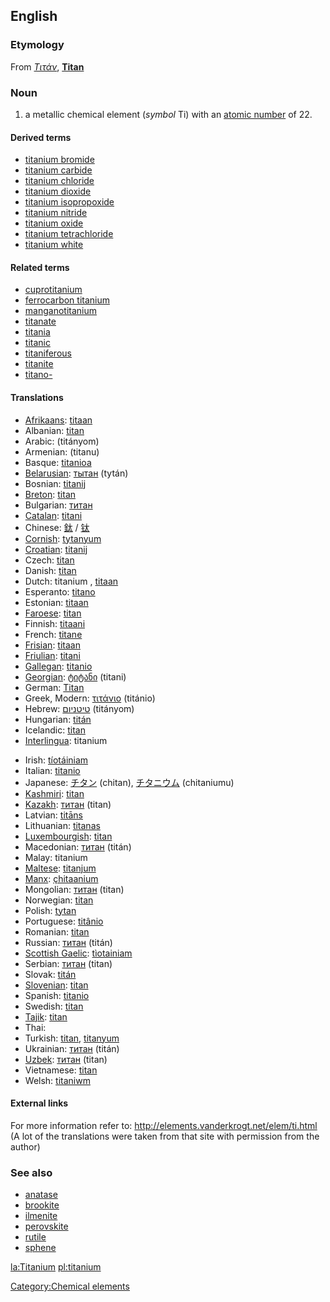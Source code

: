 ==English==
{{elements|Ti|scandium|Sc|vanadium|V}}
===Etymology===
From {{Gr.}} ''[[Τιτάν]]'', '''[[Titan]]'''

===Noun===
{{en-noun-unc}}
{{wikipedia}}

# a metallic chemical element (''symbol'' Ti) with an [[atomic number]] of 22.

====Derived terms====
*[[titanium bromide]]
*[[titanium carbide]]
*[[titanium chloride]]
*[[titanium dioxide]]
*[[titanium isopropoxide]]
*[[titanium nitride]]
*[[titanium oxide]]
*[[titanium tetrachloride]]
*[[titanium white]]

====Related terms====
*[[cuprotitanium]]
*[[ferrocarbon titanium]]
*[[manganotitanium]]
*[[titanate]]
*[[titania]]<!--sic-->
*[[titanic]]<!--sic-->
*[[titaniferous]]
*[[titanite]]
*[[titano-]]

==== Translations ====
{{top}}
*[[Afrikaans]]: [[titaan]]
*Albanian: [[titan]]
*Arabic: {{ARchar|[[تيتانيوم]]}} (titányom) {{m}}
*Armenian: (titanu)
*Basque: [[titanioa]]
*[[Belarusian]]: [[тытан]] (tytán) {{m}}
*Bosnian: [[titanij]]
*[[Breton]]: [[titan]]
*Bulgarian: [[титан]] {{m}}
*[[Catalan]]: [[titani]]
*Chinese: [[鈦]] / [[钛]]
*[[Cornish]]: [[tytanyum]]
*[[Croatian]]: [[titanij]]
*Czech: [[titan]]
*Danish: [[titan]]
*Dutch: titanium {{n}}, [[titaan]] {{n}}
*Esperanto: [[titano]]
*Estonian: [[titaan]]
*[[Faroese]]: [[titan]]
*Finnish: [[titaani]]
*French: [[titane]] {{m}}
*[[Frisian]]: [[titaan]]
*[[Friulian]]: [[titani]]
*[[Gallegan]]: [[titanio]]
*[[Georgian]]: [[ტიტანი]] (titani)
*German: [[Titan]] {{n}}
*Greek, Modern: [[τιτάνιο]] (titánio) {{n}}
*Hebrew: [[טיטניום]] (titányom)
*Hungarian: [[titán]]
*Icelandic: [[titan]]
*[[Interlingua]]: titanium
{{mid}}
*Irish: [[tíotáiniam]]
*Italian: [[titanio]] {{m}}
*Japanese: [[チタン]] (chitan), [[チタニウム]] (chitaniumu)
*[[Kashmiri]]: [[titan]]
*[[Kazakh]]: [[титан]] (titan)
*Latvian: [[titāns]]
*Lithuanian: [[titanas]]
*[[Luxembourgish]]: [[titan]]
*Macedonian: [[титан]] (titán) {{m}}
*Malay: titanium
*[[Maltese]]: [[titanjum]]
*[[Manx]]: [[çhitaanium]]
*Mongolian: [[титан]] (titan)
*Norwegian: [[titan]]
*Polish: [[tytan]] {{m}}
*Portuguese: [[titânio]] {{m}}
*Romanian: [[titan]] {{n}}
*Russian: [[титан]] (titán) {{m}}
*[[Scottish Gaelic]]: [[tìotainiam]]
*Serbian: [[титан]] (titan) {{m}}
*Slovak: [[titán]]
*[[Slovenian]]: [[titan]]
*Spanish: [[titanio]] {{m}}
*Swedish: [[titan]]
*[[Tajik]]: [[titan]]
*Thai: {{THchar|[[ไทเทเนียม]]}}
*Turkish: [[titan]], [[titanyum]]
*Ukrainian: [[титан]] (titán) {{m}}
*[[Uzbek]]: [[титан]] (titan)
*Vietnamese: [[titan]]
*Welsh: [[titaniwm]]
{{bottom}}

====External links====
For more information refer to:
http://elements.vanderkrogt.net/elem/ti.html
(A lot of the translations were taken from that site with permission from the author)

===See also===
*[[anatase]]
*[[brookite]]
*[[ilmenite]]
*[[perovskite]]
*[[rutile]]
*[[sphene]]

[[Category:Chemical elements]]

[[la:Titanium]]
[[pl:titanium]]